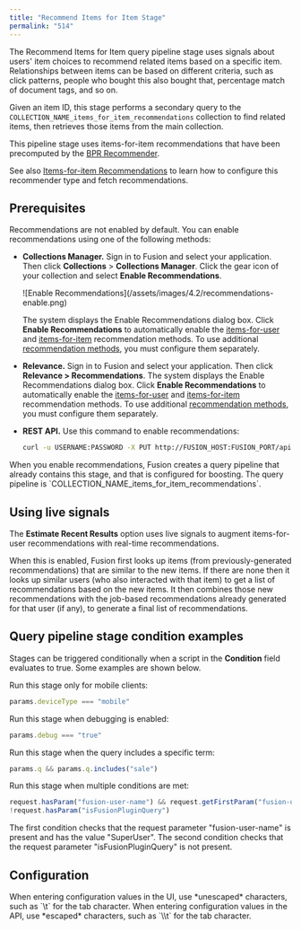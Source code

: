 ```yaml
---
title: "Recommend Items for Item Stage"
permalink: "514"
---
```


The Recommend Items for Item query pipeline stage uses signals about users' item choices to recommend related items based on a specific item. Relationships between items can be based on different criteria, such as click patterns, people who bought this also bought that, percentage match of document tags, and so on.

Given an item ID, this stage performs a secondary query to the `COLLECTION_NAME_items_for_item_recommendations` collection to find related items, then retrieves those items from the main collection.

This pipeline stage uses items-for-item recommendations that have been precomputed by the [BPR Recommender](/fusion/5.9/8805/bpr-recommender-jobs).

See also [Items-for-item Recommendations](/fusion/5.9/476/items-for-item-recommendations) to learn how to configure this recommender type and fetch recommendations.

## Prerequisites

Recommendations are not enabled by default. You can enable recommendations using one of the following methods:

* **Collections Manager.** Sign in to Fusion and select your application. Then click **Collections** > **Collections Manager**. Click the gear icon of your collection and select **Enable Recommendations**.

  <Frame>![Enable Recommendations](/assets/images/4.2/recommendations-enable.png)</Frame>

  The system displays the Enable Recommendations dialog box. Click **Enable Recommendations** to automatically enable the [items-for-user](/fusion/5.9/475/methods-for-recommendations-and-boosting#items-for-user) and [items-for-item](/fusion/5.9/475/methods-for-recommendations-and-boosting#items-for-item) recommendation methods. To use additional [recommendation methods](/fusion/5.9/475/methods-for-recommendations-and-boosting), you must configure them separately.
* **Relevance.** Sign in to Fusion and select your application. Then click **Relevance > Recommendations**. The system displays the Enable Recommendations dialog box. Click **Enable Recommendations** to automatically enable the [items-for-user](/fusion/5.9/475/methods-for-recommendations-and-boosting#items-for-user) and [items-for-item](/fusion/5.9/475/methods-for-recommendations-and-boosting#items-for-item) recommendation methods. To use additional [recommendation methods](/fusion/5.9/475/methods-for-recommendations-and-boosting), you must configure them separately.
* **REST API.** Use this command to enable recommendations:

  ```bash
  curl -u USERNAME:PASSWORD -X PUT http://FUSION_HOST:FUSION_PORT/api/collections/COLLECTION_NAME/features/recommendations -H 'content-type: application/json' -d '{"enabled":true}'
  ```

<Note>
When you enable recommendations, Fusion creates a query pipeline that already contains this stage, and that is configured for boosting. The query pipeline is `COLLECTION_NAME_items_for_item_recommendations`.
</Note>

## Using live signals

The **Estimate Recent Results** option uses live signals to augment items-for-user recommendations with real-time recommendations.

When this is enabled, Fusion first looks up items (from previously-generated recommendations) that are similar to the new items. If there are none then it looks up similar users (who also interacted with that item) to get a list of recommendations based on the new items. It then combines those new recommendations with the job-based recommendations already generated for that user (if any), to generate a final list of recommendations.

## Query pipeline stage condition examples

Stages can be triggered conditionally when a script in the **Condition** field evaluates to true.
Some examples are shown below.

Run this stage only for mobile clients:

```js
params.deviceType === "mobile"
```

Run this stage when debugging is enabled:

```js
params.debug === "true"
```

Run this stage when the query includes a specific term:

```js
params.q && params.q.includes("sale")
```

Run this stage when multiple conditions are met:

```js
request.hasParam("fusion-user-name") && request.getFirstParam("fusion-user-name").equals("SuperUser");
!request.hasParam("isFusionPluginQuery")
```

The first condition checks that the request parameter "fusion-user-name" is present and has the value "SuperUser".
The second condition checks that the request parameter "isFusionPluginQuery" is not present.

## Configuration

<Tip>
When entering configuration values in the UI, use *unescaped* characters, such as `\t` for the tab character. When entering configuration values in the API, use *escaped* characters, such as `\\t` for the tab character.
</Tip>




<SchemaParamFields schema={schema}/>
